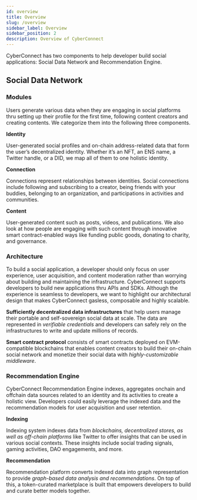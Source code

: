 ```yaml
---
id: overview
title: Overview
slug: /overview
sidebar_label: Overview
sidebar_position: 2
description: Overview of CyberConnect
---
```


CyberConnect has two components to help developer build social applications: Social Data Network and Recommendation Engine.

## Social Data Network

### Modules

Users generate various data when they are engaging in social platforms thru setting up their profile for the first time, following content creators and creating contents. We categorize them into the following three components.

**Identity**

User-generated social profiles and on-chain address-related data that form the user’s decentralized identity. Whether it’s an NFT, an ENS name, a Twitter handle, or a DID, we map all of them to one holistic identity.

**Connection**

Connections represent relationships between identities. Social connections include following and subscribing to a creator, being friends with your buddies, belonging to an organization, and participations in activities and communities.

**Content**

User-generated content such as posts, videos, and publications. We also look at how people are engaging with such content through innovative smart contract-enabled ways like funding public goods, donating to charity, and governance.

### Architecture

To build a social application, a developer should only focus on user experience, user acquisition, and content moderation rather than worrying about building and maintaining the infrastructure. CyberConnect supports developers to build new applications thru APIs and SDKs. Although the experience is seamless to developers, we want to highlight our architectural design that makes CyberConnect gasless, composable and highly scalable.

**Sufficiently decentralized data infrastructures** that help users manage their portable and self-sovereign social data at scale. The data are represented in _verifiable credentials_ and developers can safely rely on the infrastructures to write and update millions of records.

**Smart contract protocol** consists of smart contracts deployed on EVM-compatible blockchains that enables content creators to build their on-chain social network and monetize their social data with _highly-customizable middleware_.

### Recommendation Engine

CyberConnect Recommendation Engine indexes, aggregates onchain and offchain data sources related to an identity and its activities to create a holistic view. Developers could easily leverage the indexed data and the recommendation models for user acquisition and user retention.

**Indexing**

Indexing system indexes data from _blockchains, decentralized stores, as well as off-chain platforms_ like Twitter to offer insights that can be used in various social contexts. These insights include social trading signals, gaming activities, DAO engagements, and more.

**Recommendation**

Recommendation platform converts indexed data into graph representation to provide _graph-based data analysis and recommendations_. On top of this, a token-curated marketplace is built that empowers developers to build and curate better models together.

